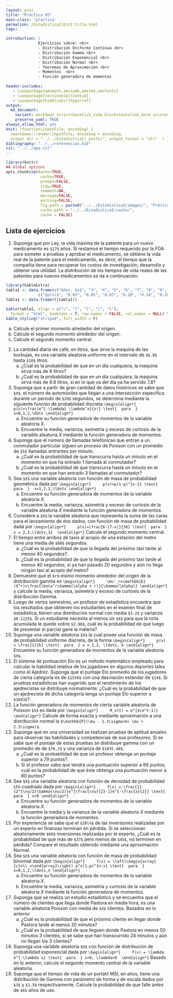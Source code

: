 ```yaml
---
layout: post
title: "Práctica 05"
main-class: 'practica'
permalink: /EstadisticaI/EstI:title.html
tags:

introduction: | 
              Ejercicios sobre: <br>
              - Distribución Uniforme Continua <br>
              - Distribución Gamma <br>
              - Distribución Exponencial <br>
              - Distribución Normal <br>
              - Teoremas de Aproximación <br>
              - Momentos  <br>
              - Función generadora de momentos
              
header-includes:
   - \usepackage{amsmath,amssymb,amsthm,amsfonts}
   - \usepackage[sectionbib]{natbib}
   - \usepackage[hidelinks]{hyperref}
output:
  md_document:
    variant: markdown_strict+backtick_code_blocks+autolink_bare_uris+ascii_identifiers+tex_math_single_backslash
    preserve_yaml: TRUE
always_allow_html: yes   
knit: (function(inputFile, encoding) {
  rmarkdown::render(inputFile, encoding = encoding,
  output_dir = "../../EstadisticaI/_posts/", output_format = "all"  ) })
bibliography: "../../referencias.bib"
csl: "../../apa.csl"
---
```


```r
library(knitr)
## Global options
opts_chunk$set(echo=TRUE,
               cache=TRUE,
               prompt=FALSE,
               tidy=TRUE,
               comment=NA,
               message=FALSE,
               warning=FALSE,
               fig.path = paste0("../../EstadisticaI/images/", "Práctica05"),
               cache.path = "../../EstadisticaI/cache/",
               cache = FALSE)

```

## Lista de ejercicios
1. Suponga que por Ley, la vida máxima de la patente para un nuevo medicamento es `$17$` años. Si restamos el tiempo requerido por la FDA para someter a pruebas y aprobar el medicamento, se obtiene la vida real de la patente para el medicamento, es decir, el tiempo que la compañía tiene para recuperar los costos de investigación, desarrollo y obtener una utilidad. La distribución de los tiempos de vida reales de las patentes para nuevos medicamentos se da a continuación:
```r
library(kableExtra)
tabla1 <- data.frame(c("Años, $x$", "3", "4", "5", "6", "7", "8", "9", "10", "11", "12"),
              c("$p(x)$", "0.03", "0.05", "0.07", "0.10", "0.14", "0.20", "0.18", "0.12", "0.07", "0.04"))
tabla1 <- data.frame(t(tabla1))

kable(tabla1, align = c("c", "l", "l", "l", "l"),
  format = "html", booktabs = T, row.names = FALSE, col.names = NULL) %>%
kable_styling("striped", full_width = F)
```
<ol type ="a">
<li> Calcule el primer momento alrededor del origen. </li>
<li> Calcule el segundo momento alrededor del origen. </li>
<li> Calcule el segundo momento central. </li>
</ol>
2. La cantidad diaria de café, en litros, que sirve la maquina de las burbujas, es una variable aleatoria uniforme en el intervalo de `$6.8$` hasta `$10$` litros. 
<ol type ="a">
<li>¿Cuál es la probabilidad de que en un día cualquiera, la maquina sirva más de $8$ litros? 
</li>
<li>¿Cuál es la probabilidad de que en un día cualquiera, la maquina sirva más de $8.8$ litros, si en lo que va del día ya ha servido $7.8$? 
</li>
</ol>
3. 	Suponga que a partir de gran cantidad de datos históricos se sabe que `$X$`, el número de automóviles que llegan a una intersección específica durante un periodo de `$20$` segundos, se determina mediante la siguiente función de probabilidad discreta
`\begin{align*}
	p(x)=\frac{e^{-\lambda} \lambda^x}{x!} \text{  para  } x=0,1,2,\dots
\end{align*}`
<ol type ="a">
<li> Encuentre su función generadora de momentos de la variable aleatoria $X$. </li>
<li> Encuentre la media, varianza, asimetría y exceso de curtosis de la variable aleatoria $X$ mediante la función generadora de momentos. </li>
</ol>
4. Suponga que el número de llamadas telefónicas que entran a un conmutador  particular siguen un proceso de Poisson con un promedio de `$5$` llamadas entrantes por minuto. 
<ol type ="a">
<li>¿Cuál es la probabilidad de que transcurra hasta un minuto en el momento en que ha entrado $1$ llamada al conmutador? </li>
<li>¿Cuál es la probabilidad de que transcurra hasta un minuto en el momento en que han entrado $3$ llamadas al conmutador?</li>
</ol>
5. Sea `$X$` una variable aleatoria con función de masa de probabilidad geométrica dada por 
`\begin{align*}
	p(x)=p(1-p)^{x-1} \text{  para  }  x=1,2,3,\ldots
\end{align*}`
<ol type ="a">
<li> Encuentre su función generadora de momentos de la variable aleatoria $X$. </li>
<li> Encuentre la media, varianza, asimetría y exceso de curtosis de la variable aleatoria $X$ mediante la función generadora de momentos. </li>
</ol>
6. Considere a `$X$` la variable aleatoria que representa la suma de las caras para el lanzamiento de dos dados, con función de masa de probabilidad dada por
`\begin{align*}
	p(x)=\frac{6-|7-x|}{36} \text{  para  } x = 2,3,\ldots,12 
\end{align*}`
Calcule el segundo momento central.
7. El tiempo entre arribos de taxis al acopio de una estación del metro tiene una media de `$60$` segundos. 
<ol type ="a">
<li> ¿Cuál es la probabilidad de que la llegada del próximo taxi tarde al menos $40$ segundos?. 
</li>
<li> ¿Cuál es la probabilidad de que la llegada del próximo taxi tarde al menos $40$ segundos, si ya han pasado $20$ segundos y aún no llega ningún taxi al acopio del metro?
</li>
</ol>
8. Demuestre que el `$r$`-ésimo momento alrededor del origen de la distribución gamma es
`\begin{align*}
	\mu'_r=\mathbb{E}(X^r)=\frac{\beta^r\Gamma(\alpha + r)}{\Gamma(\alpha)}
\end{align*}`
y calcule la media, varianza, asimetría y exceso de curtosis de la distribución Gamma.
9. Luego de varios semestres, un profesor de estadística encuentra que los resultados que obtienen los estudiantes en el examen final de estadística, tienen una distribución normal con media `$3.2$` y varianza `$0.1225$`. Si un estudiante necesita al menos un `$4$` para que la nota acumulada le quede sobre `$2.96$`, cuál es la probabilidad de que luego de presentar el parcial gane la materia?
10. Suponga una variable aleatoria `$X$` la cual posee una función de masa de probabilidad uniforme discreta, de la forma
`\begin{align*}
	p(x) = \frac{1}{k} \text{  para  } x = 1,2, \ldots, k
\end{align*}`
Encuentre su función generadora de momentos de la variable aleatoria `$X$`.
11. El sistema de puntuación Elo es un método matemático empleado para calcular la habilidad relativa de los jugadores en algunos deportes tales como el Ajedrez. Suponga que el puntaje Elo promedio de los jugadores de cierta categoría es de `$1556$` con una desviación estándar de `$14$`. Si pruebas estadísticas han sugerido que el rendimiento de los ajedrecistas se distribuye normalmente. ¿Cuál es la probabilidad de que un ajedrecista de dicha categoría tenga un puntaje Elo superior a `$1603$`?.
12. La función generadora de momentos de cierta variable aleatoria de Poisson `$X$` es dada por
`\begin{align*}
	M_x(t) = e^{4(e^t-1)}
\end{align*}`
Calcule de forma exacta y mediante aproximación a una distribución normal la `$\mathbb{P}(\mu - 1.3\sigma<X< \mu + 2.3\sigma)$`.
13. Suponga que en una universidad se realizan pruebas de aptitud anuales para observar las habilidades y competencias de sus profesores. Si se sabe que el puntaje de estas pruebas se distribuye gamma con un promedio de de `$76.2$` y una varianza de `$1935.48$`. 
<ol type ="a">
<li> ¿Cuál es la probabilidad de que un profesor obtenga un puntaje superior a $79$ puntos?.
</li>
<li> Si el profesor sabe que tendrá una puntuación superior a $66$ puntos, cuál es la probabilidad de que éste obtenga una puntuación menor a $80$ puntos?
</li>
</ol>
14. Sea `$X$` una variable aleatoria con función de densidad de probabilidad chi-cuadrado dada por 
`\begin{align*}
	f(x) = \frac{1}{2^{\nu/2}\Gamma(\nu/2)}x^{\frac{\nu}{2}-1}e^{-\frac{x}{2}} \text{  para  } x>0
\end{align*}`
<ol type = "a">
<li> Encuentre su función generadora de momentos de la variable aleatoria $X$. </li>
<li> Encuentre la media y la varianza de la variable aleatoria $X$ mediante la función generadora de momentos. </li>
</ol>
15. Por experiencia se sabe que el `$20\%$` de las inversiones realizadas por un experto en finanzas terminan en pérdida. Si se seleccionan aleatoriamente `$60$` inversiones realizadas por el experto, ¿Cuál es la probabilidad de que más de `$37$` pero menos de `$45$`, no terminen en pérdida? Compare el resultado obtenido mediante una aproximación Normal.
16. Sea `$X$` una variable aleatoria con función de masa de probabilidad binomial dada por
`\begin{align*}
	f(x) = \left(\begin{array}{c}n\\ x\end{array}\right) p^x(1-p)^{n-x} \text{  para  } x=0,1,2,\ldots,n
\end{align*}`
<ol type = "a">
<li> Encuentre su función generadora de momentos de la variable aleatoria $X$. </li>
<li> Encuentre la media, varianza, asimetría y curtosis de la variable aleatoria $X$ mediante la función generadora de momentos. </li>
</ol>
17. Suponga que se realiza un estudio estadístico y se encuentra que el número de clientes que llega donde Pastora en media hora, es una variable aleatoria Poisson con media de `$4$` clientes. Basados en lo anterior
<ol type ="a">
<li> ¿Cuál es la probabilidad de que el próximo cliente en llegar donde Pastora tarde al menos $20$ minutos? </li>
<li> ¿Cuál es la probabilidad de que lleguen donde Pastora en menos $50$ minutos $3$ clientes, si se sabe que han transcurrido $24$ minutos y aún no llegan los $3$ clientes? </li>
</ol>	
18. Suponga una variable aleatoria `$X$` con función de distribución de probabilidad exponencial dada por
`\begin{align*}
	f(x) = \lambda e^{-\lambda x} \text{  para  } x>0, \lambda>0 
\end{align*}`
Basado en lo anterior, calcule el segundo momento central de la variable aleatoria.
19. Suponga que el tiempo de vida de un portátil MSI, en años, tiene una distribución de Gamma con parámetro de forma y de escala dados por `$3$` y `$1.5$` respectivamente. Calcule la probabilidad de que falle antes de `$6$` años de uso.
